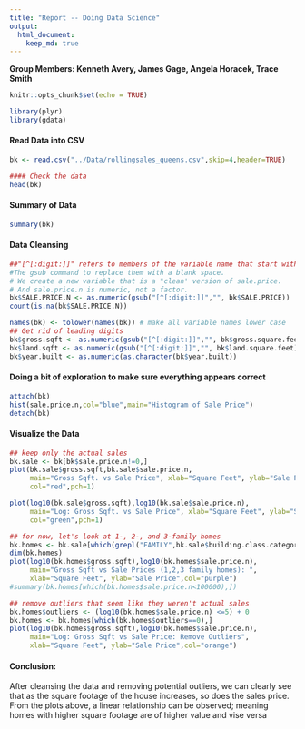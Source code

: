 ```yaml
---
title: "Report -- Doing Data Science"
output:
  html_document:
    keep_md: true
---
```

**Group Members: Kenneth Avery, James Gage, Angela Horacek, Trace Smith**

```r
knitr::opts_chunk$set(echo = TRUE)
```


```r
library(plyr)
library(gdata)
```


#### Read Data into CSV
```r
bk <- read.csv("../Data/rollingsales_queens.csv",skip=4,header=TRUE)
```


```r
#### Check the data
head(bk)
```

#### Summary of Data
```r
summary(bk)
```

#### Data Cleansing

```r
##"[^[:digit:]]" refers to members of the variable name that start with digits. 
#The gsub command to replace them with a blank space.
# We create a new variable that is a "clean' version of sale.price.
# And sale.price.n is numeric, not a factor.
bk$SALE.PRICE.N <- as.numeric(gsub("[^[:digit:]]","", bk$SALE.PRICE))
count(is.na(bk$SALE.PRICE.N))
```

```r
names(bk) <- tolower(names(bk)) # make all variable names lower case
## Get rid of leading digits
bk$gross.sqft <- as.numeric(gsub("[^[:digit:]]","", bk$gross.square.feet))
bk$land.sqft <- as.numeric(gsub("[^[:digit:]]","", bk$land.square.feet))
bk$year.built <- as.numeric(as.character(bk$year.built))
```

#### Doing a bit of exploration to make sure everything appears correct
```r
attach(bk)
hist(sale.price.n,col="blue",main="Histogram of Sale Price") 
detach(bk)
```

#### Visualize the Data

```r
## keep only the actual sales
bk.sale <- bk[bk$sale.price.n!=0,]
plot(bk.sale$gross.sqft,bk.sale$sale.price.n,
     main="Gross Sqft. vs Sale Price", xlab="Square Feet", ylab="Sale Price",
     col="red",pch=1)
```


```r
plot(log10(bk.sale$gross.sqft),log10(bk.sale$sale.price.n),
     main="Log: Gross Sqft. vs Sale Price", xlab="Square Feet", ylab="Sale Price",
     col="green",pch=1)
```

```r
## for now, let's look at 1-, 2-, and 3-family homes
bk.homes <- bk.sale[which(grepl("FAMILY",bk.sale$building.class.category)),]
dim(bk.homes)
plot(log10(bk.homes$gross.sqft),log10(bk.homes$sale.price.n),
     main="Gross Sqft vs Sale Prices (1,2,3 family homes): ",
     xlab="Square Feet", ylab="Sale Price",col="purple")
#summary(bk.homes[which(bk.homes$sale.price.n<100000),])
```

```r
## remove outliers that seem like they weren't actual sales
bk.homes$outliers <- (log10(bk.homes$sale.price.n) <=5) + 0
bk.homes <- bk.homes[which(bk.homes$outliers==0),]
plot(log10(bk.homes$gross.sqft),log10(bk.homes$sale.price.n),
     main="Log: Gross Sqft vs Sale Price: Remove Outliers",
     xlab="Square Feet", ylab="Sale Price",col="orange")
```

#### Conclusion: 
After cleansing the data and removing potential outliers, we can clearly see that as the square footage of the house increases, so does the sales price. From the plots above, a linear relationship can be observed; meaning homes with higher square footage are of higher value and vise versa
